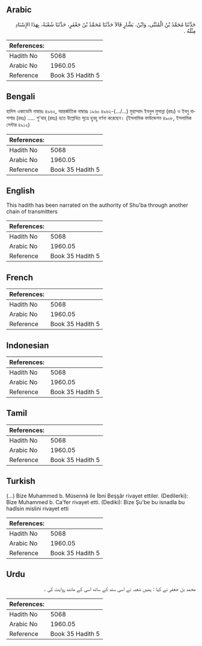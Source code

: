 ## Arabic


<div dir="rtl" lang="ar" style={{fontSize:'larger',backgroundColor:'#f8f9fa',padding:20}}>
حَدَّثَنَا مُحَمَّدُ بْنُ الْمُثَنَّى، وَابْنُ، بَشَّارٍ قَالاَ حَدَّثَنَا مُحَمَّدُ بْنُ جَعْفَرٍ، حَدَّثَنَا شُعْبَةُ، بِهَذَا الإِسْنَادِ مِثْلَهُ ‏.‏
</div>
<div style={{backgroundColor:'#f8f9fa',padding:20, marginBottom: 10}}><table> <thead> <tr> <th>References:</th> <th></th> </tr> </thead> <tbody><tr><td>Hadith No</td><td>5068</td></tr><tr><td>Arabic No</td><td>1960.05</td></tr><tr><td>Reference</td><td>Book 35 Hadith 5</td></tr></tbody></table></div>

## Bengali


<div dir="ltr" lang="bn" style={{fontSize:'larger',backgroundColor:'#f8f9fa',padding:20}}>
হাদিস একাডেমি নাম্বারঃ ৪৯৬২, আন্তর্জাতিক নাম্বারঃ ১৯৬০ ৪৯৬২-(.../…) মুহাম্মাদ ইবনুল মুসান্না (রহঃ) ও ইবনু বাশশার (রহঃ) ..... শু'বাহ্ (রহঃ) হতে উল্লেখিত সূত্রে হুবহু বর্ণনা করেছেন। (ইসলামিক ফাউন্ডেশন ৪৯০৮, ইসলামিক সেন্টার ৪৯১২)
</div>
<div style={{backgroundColor:'#f8f9fa',padding:20, marginBottom: 10}}><table> <thead> <tr> <th>References:</th> <th></th> </tr> </thead> <tbody><tr><td>Hadith No</td><td>5068</td></tr><tr><td>Arabic No</td><td>1960.05</td></tr><tr><td>Reference</td><td>Book 35 Hadith 5</td></tr></tbody></table></div>

## English


<div dir="ltr" lang="en" style={{fontSize:'larger',backgroundColor:'#f8f9fa',padding:20}}>
This hadith has been narrated on the authority of Shu'ba through another chain of transmitters
</div>
<div style={{backgroundColor:'#f8f9fa',padding:20, marginBottom: 10}}><table> <thead> <tr> <th>References:</th> <th></th> </tr> </thead> <tbody><tr><td>Hadith No</td><td>5068</td></tr><tr><td>Arabic No</td><td>1960.05</td></tr><tr><td>Reference</td><td>Book 35 Hadith 5</td></tr></tbody></table></div>

## French


<div dir="ltr" lang="fr" style={{fontSize:'larger',backgroundColor:'#f8f9fa',padding:20}}>

</div>
<div style={{backgroundColor:'#f8f9fa',padding:20, marginBottom: 10}}><table> <thead> <tr> <th>References:</th> <th></th> </tr> </thead> <tbody><tr><td>Hadith No</td><td>5068</td></tr><tr><td>Arabic No</td><td>1960.05</td></tr><tr><td>Reference</td><td>Book 35 Hadith 5</td></tr></tbody></table></div>

## Indonesian


<div dir="ltr" lang="id" style={{fontSize:'larger',backgroundColor:'#f8f9fa',padding:20}}>

</div>
<div style={{backgroundColor:'#f8f9fa',padding:20, marginBottom: 10}}><table> <thead> <tr> <th>References:</th> <th></th> </tr> </thead> <tbody><tr><td>Hadith No</td><td>5068</td></tr><tr><td>Arabic No</td><td>1960.05</td></tr><tr><td>Reference</td><td>Book 35 Hadith 5</td></tr></tbody></table></div>

## Tamil


<div dir="ltr" lang="ta" style={{fontSize:'larger',backgroundColor:'#f8f9fa',padding:20}}>

</div>
<div style={{backgroundColor:'#f8f9fa',padding:20, marginBottom: 10}}><table> <thead> <tr> <th>References:</th> <th></th> </tr> </thead> <tbody><tr><td>Hadith No</td><td>5068</td></tr><tr><td>Arabic No</td><td>1960.05</td></tr><tr><td>Reference</td><td>Book 35 Hadith 5</td></tr></tbody></table></div>

## Turkish


<div dir="ltr" lang="tr" style={{fontSize:'larger',backgroundColor:'#f8f9fa',padding:20}}>
(…) Bize Muhammed b. Müsennâ ile İbni Beşşâr rivayet ettiler. (Dedilerki): Bize Muhammed b. Ca'fer rivayet etti. (Dediki): Bize Şu'be bu isnadla bu hadîsin mislini rivayet etti
</div>
<div style={{backgroundColor:'#f8f9fa',padding:20, marginBottom: 10}}><table> <thead> <tr> <th>References:</th> <th></th> </tr> </thead> <tbody><tr><td>Hadith No</td><td>5068</td></tr><tr><td>Arabic No</td><td>1960.05</td></tr><tr><td>Reference</td><td>Book 35 Hadith 5</td></tr></tbody></table></div>

## Urdu


<div dir="rtl" lang="ur" style={{fontSize:'larger',backgroundColor:'#f8f9fa',padding:20}}>
محمد بن جعفر نے کہا : ہمیں شعبہ نے اسی سند کے ساتھ اسی کے مانند روایت کی ۔
</div>
<div style={{backgroundColor:'#f8f9fa',padding:20, marginBottom: 10}}><table> <thead> <tr> <th>References:</th> <th></th> </tr> </thead> <tbody><tr><td>Hadith No</td><td>5068</td></tr><tr><td>Arabic No</td><td>1960.05</td></tr><tr><td>Reference</td><td>Book 35 Hadith 5</td></tr></tbody></table></div>